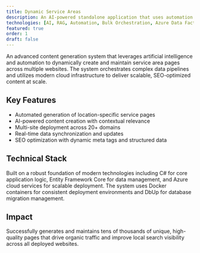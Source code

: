 ```yaml
---
title: Dynamic Service Areas
description: An AI-powered standalone application that uses automation and AI to generate tens of thousands of pages of content across 20+ websites.
technologies: [AI, RAG, Automation, Bulk Orchestration, Azure Data Factory, Clean Architecture, React Frontend UI, Docker, Azure, C#, EF Core, DbUp]
featured: true
order: 1
draft: false
---
```


An advanced content generation system that leverages artificial intelligence and automation to dynamically create and maintain service area pages across multiple websites. The system orchestrates complex data pipelines and utilizes modern cloud infrastructure to deliver scalable, SEO-optimized content at scale.

## Key Features

- Automated generation of location-specific service pages
- AI-powered content creation with contextual relevance
- Multi-site deployment across 20+ domains
- Real-time data synchronization and updates
- SEO optimization with dynamic meta tags and structured data

## Technical Stack

Built on a robust foundation of modern technologies including C# for core application logic, Entity Framework Core for data management, and Azure cloud services for scalable deployment. The system uses Docker containers for consistent deployment environments and DbUp for database migration management.

## Impact

Successfully generates and maintains tens of thousands of unique, high-quality pages that drive organic traffic and improve local search visibility across all deployed websites.
